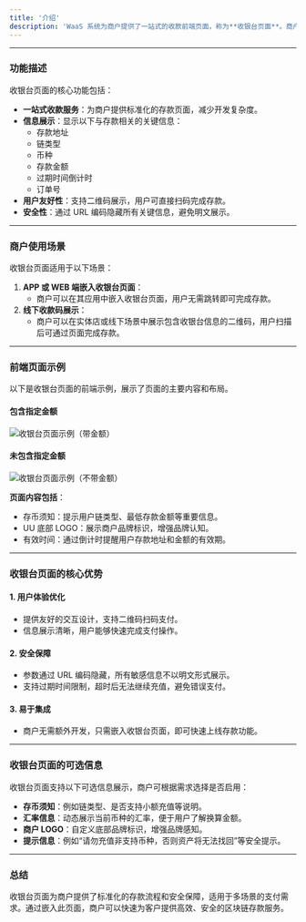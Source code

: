 ```yaml
---
title: '介绍'
description: 'WaaS 系统为商户提供了一站式的收款前端页面，称为**收银台页面**。商户只需将此页面嵌入其应用或展示给用户，即可为客户提供便捷、安全的存款体验。'
---
```


---

### 功能描述

收银台页面的核心功能包括：
- **一站式收款服务**：为商户提供标准化的存款页面，减少开发复杂度。
- **信息展示**：显示以下与存款相关的关键信息：
  - 存款地址
  - 链类型
  - 币种
  - 存款金额
  - 过期时间倒计时
  - 订单号
- **用户友好性**：支持二维码展示，用户可直接扫码完成存款。
- **安全性**：通过 URL 编码隐藏所有关键信息，避免明文展示。

---

### 商户使用场景

收银台页面适用于以下场景：
1. **APP 或 WEB 端嵌入收银台页面**：
   - 商户可以在其应用中嵌入收银台页面，用户无需跳转即可完成存款。
2. **线下收款码展示**：
   - 商户可以在实体店或线下场景中展示包含收银台信息的二维码，用户扫描后可通过页面完成存款。

---

### 前端页面示例

以下是收银台页面的前端示例，展示了页面的主要内容和布局。

#### **包含指定金额**

<div className="my-4 border border-gray-200 rounded-lg overflow-hidden shadow-md flex justify-center items-center p-4 bg-gray-50">
  <img
    src="/logo/收银台_带金额.png"
    alt="收银台页面示例（带金额）"
    className="max-w-xs h-auto rounded-md shadow-lg"
  />
</div>

#### **未包含指定金额**

<div className="my-4 border border-gray-200 rounded-lg overflow-hidden shadow-md flex justify-center items-center p-4 bg-gray-50">
  <img
    src="/logo/收银台_不带金额.png"
    alt="收银台页面示例（不带金额）"
    className="max-w-xs h-auto rounded-md shadow-lg"
  />
</div>

**页面内容包括**：
- 存币须知：提示用户链类型、最低存款金额等重要信息。
- UU 底部 LOGO：展示商户品牌标识，增强品牌认知。
- 有效时间：通过倒计时提醒用户存款地址和金额的有效期。

---

### 收银台页面的核心优势

#### **1. 用户体验优化**
- 提供友好的交互设计，支持二维码扫码支付。
- 信息展示清晰，用户能够快速完成支付操作。

#### **2. 安全保障**
- 参数通过 URL 编码隐藏，所有敏感信息不以明文形式展示。
- 支持过期时间限制，超时后无法继续充值，避免错误支付。

#### **3. 易于集成**
- 商户无需额外开发，只需嵌入收银台页面，即可快速上线存款功能。

---

### 收银台页面的可选信息

收银台页面支持以下可选信息展示，商户可根据需求选择是否启用：
- **存币须知**：例如链类型、是否支持小额充值等说明。
- **汇率信息**：动态展示当前币种的汇率，便于用户了解换算金额。
- **商户 LOGO**：自定义底部品牌标识，增强品牌感知。
- **提示信息**：例如“请勿充值非支持币种，否则资产将无法找回”等安全提示。

---

### 总结

收银台页面为商户提供了标准化的存款流程和安全保障，适用于多场景的支付需求。通过嵌入此页面，商户可以快速为客户提供高效、安全的区块链存款服务。
